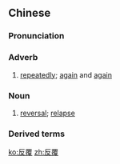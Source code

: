 ==Chinese==
{{zh-forms|s=反复|t2=反復|s2=反覆}}

===Pronunciation===
{{zh-pron
|m=fǎnfù
|c=faan2 fuk1
|h=pfs=fán-fu̍k
|mn=péng-phak
|cat=adv,n
}}

===Adverb===
{{zh-adv}}

# [[repeatedly]]; [[again]] and [[again]]

===Noun===
{{zh-noun}}

# [[reversal]]; [[relapse]]

===Derived terms===
{{zh-der|反覆不一|反覆不定|循環反覆|反覆思維|反反覆覆|反覆無常}}

{{zh-cat|Elementary}}

[[ko:反覆]]
[[zh:反覆]]
